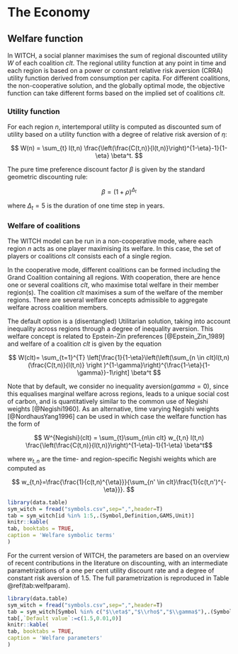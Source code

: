 # The Economy

## Welfare function

In WITCH, a social planner maximises the sum of regional discounted utility $W$ of each coalition $clt$.
The regional utility function at any point in time and each region is based on a power or 
constant relative risk aversion (CRRA) utility function derived from consumption per capita. 
For different coalitions, the non-cooperative solution, and the globally optimal mode, the objective function can take different forms based on the implied set of coalitions $clt$.

### Utility function

For each region $n$, intertemporal utility is computed as discounted sum of utility based on a utility function with a degree of relative risk aversion of $\eta$: 

$$ W(n) = \sum_{t} l(t,n) \frac{\left(\frac{C(t,n)}{l(t,n)}\right)^{1-\eta}-1}{1-\eta} \beta^t. $$

The pure time preference discount factor $\beta$ is given by the standard geometric discounting rule:

$$ \beta = ({1+\rho})^{\Delta_{t}} $$

where $\Delta_{t}=5$ is the duration of one time step in years.


### Welfare of coalitions

The WITCH model can be run in a non-cooperative mode, where each region $n$ acts as one player maximising its welfare. In this case, the set of players or coalitions $clt$ consists each of a single region.

In the cooperative mode, different coalitions can be formed including the Grand Coalition containing all regions.
With cooperation, there are hence one or several coalitions $clt$, who maximise total welfare in their member region(s). The coalition $clt$ maximises a sum of the welfare of the member regions. There are several welfare concepts admissible to aggregate welfare across coalition members. 

The default option is a (disentangled) Utilitarian solution, taking into account inequality across regions through a degree of inequality aversion. This welfare concept is related to Epstein-Zin preferences [@Epstein_Zin_1989] and welfare of a coalition $clt$ is given by the equation

$$ W(clt)= \sum_{t=1}^{T} \left[\frac{1}{1-\eta}\left(\left(\sum_{n \in clt}l(t,n) (\frac{C(t,n)}{l(t,n)} \right )^{1-\gamma}\right)^{\frac{1-\eta}{1-\gamma}}-1\right] \beta^t $$

Note that by default, we consider no inequality aversion($gamma=0$), since this equalises marginal welfare across regions, leads to a unique social cost of carbon, and is quantitatively similar to the common use of Negishi weights [@Negishi1960]. As an alternative, time varying Negishi weights [@NordhausYang1996] can be used in which case the welfare function has the form of

$$ W^{Negishi}(clt) = \sum_{t}\sum_{n\in clt} w_{t,n} l(t,n) \frac{\left(\frac{C(t,n)}{l(t,n)}\right)^{1-\eta}-1}{1-\eta} \beta^t$$

where $w_{t,n}$ are the time- and region-specific Negishi weights which are computed as 

$$ w_{t,n}=\frac{\frac{1}{c(t,n)^{\eta}}}{\sum_{n' \in clt}\frac{1}{c(t,n')^{-\eta}}}. $$

```r
library(data.table)
sym_witch = fread("symbols.csv",sep=",",header=T)
tab = sym_witch[id %in% 1:5,.(Symbol,Definition,GAMS,Unit)]
knitr::kable(
tab, booktabs = TRUE,
caption = 'Welfare symbolic terms'
)
```
	
For the current version of WITCH, the parameters are based on an overview of recent contributions in the literature on discounting, with an intermediate parametrizations of a one per cent utility discount rate and a degree of constant risk aversion of 1.5. The full parametrization is reproduced in Table \@ref(tab:welfparam).

```r
library(data.table)
sym_witch = fread("symbols.csv",sep=",",header=T)
tab = sym_witch[Symbol %in% c("$\\eta$","$\\rho$","$\\gamma$"),.(Symbol,Definition,GAMS)]
tab[,`Default value`:=c(1.5,0.01,0)]
knitr::kable(
tab, booktabs = TRUE,
caption = 'Welfare parameters'
)
```